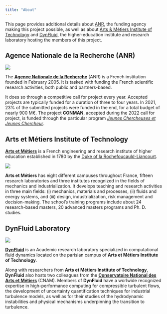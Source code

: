 ```yaml
---
title: "About"
---
```


This page provides additional details about [ANR](), the funding agency making this project possible, as well as about [Arts & Métiers Institute of Technology]() and [DynFluid](), the higher-education institute and research laboratory hosting the members of this project.

## Agence Nationale de la Recherche (ANR)

::: {.grid}

::: {.g-col-4}
![](imgs/anr_logo.png)
:::

::: {.g-col-8}
The [**Agence Nationale de la Recherche**](https://anr.fr/) (ANR) is a French institution founded in February 2005.
It is tasked with funding the French scientific research activities, both public and partners-based.
:::

:::

It does so through a competitive call for project every year. Accepted projects are typically funded for a duration of three to four years. In 2021, 23% of the submitted projects were funded in the end, for a total budget of nearly 900 M€.
The project **CONMAN**, accepted during the 2022 call for project, is funded through the particular program [*Jeunes Chercheuses et Jeunes Chercheur*](https://anr.fr/en/call-for-proposals-details/call/programme-jeunes-chercheuses-et-jeunes-chercheurs-jcjc/).

## Arts et Métiers Institute of Technology

::: {.grid}

::: {.g-col-8}
[**Arts et Métiers**](https://artsetmetiers.fr/en) is a French engineering and research institute of higher education established in 1780 by the [Duke of la Rochefoucauld-Liancourt](https://en.wikipedia.org/wiki/Fran%C3%A7ois_Alexandre_Fr%C3%A9d%C3%A9ric,_duc_de_La_Rochefoucauld-Liancourt).
:::

::: {.g-col-4}
![](https://assets.ensam.eu/logo/en/logo-trans-322x84.png)
:::

:::

**Arts et Métiers** has eight different campuses throughout France, fifteen research laboratories and three institutes recognized in the fields of mechanics and industrialization.
It develops teaching and research activities in three main fields: (i) mechanics, materials and processes, (ii) fluids and energy systems, and (iii) design, industrialization, risk management and decision-making.
The school's training programs include about 24 research-based masters, 20 advanced masters programs and Ph. D. studies.

## DynFluid Laboratory

::: {.grid}

::: {.g-col-4}
![](https://www.ic-arts.eu/wp-content/uploads/2018/05/logo-DynFluid.png)
:::

::: {.g-col-8}
[**DynFluid**](https://dynfluid.ensam.eu/) is an Academic research laboratory specialized in computational fluid dynamics located on the parisian campus of **Arts et Métiers Institute of Technology**.
:::

:::

Along with researchers from **Arts et Métiers Institute of Technology**, **DynFluid** also hosts two colleagues from the [**Conservatoire National des Arts et Métiers**](https://www.cnam.fr/) (CNAM).
Members of **DynFluid** have a worlwide recognized expertise in high-performance computing for compressible turbulent flows, the development of uncertainty quantification techniques for industrial turbulence models, as well as for their studies of the hydrodynamic instabilities and physical mechanisms underpinning the transition to turbulence.
